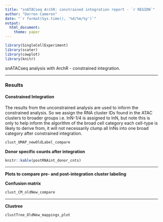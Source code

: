 ```yaml
---
title: "snATACseq ArchR: constrained integration report - `r REGION`"
author: "Darren Cameron"
date: "`r format(Sys.time(), '%d/%m/%y')`"
output: 
  html_document:
    theme: paper
---
```




```r
library(SingleCellExperiment)
library(scater)
library(cowplot)
library(knitr)
```

snATACseq analysis with ArchR - constrained integration.

*** 

### Results {.tabset}

#### Constrained Integration 

The results from the unconstrained analysis are used to inform the constrained analysis. So we assign the RNA cluster IDs found in the ATAC clusters to broader groups i.e. InN-1/4 is assigned to InN, but note this is only to help inform the algorithm of the broad cell category each cell-type is likely to derive from, it will not necessarily clump all InNs into one broad category after constrained integration.

```R
clust_UMAP_newOldLabel_compare
```

**Donor specific counts after integration**

```R
knitr::kable(postRNAint_donor_cnts)
```

***

**Plots to compare pre- and post-integration cluster labeling**

**Confusion matrix**

```R
clust_CM_oldNew_compare
```

***

**Clustree**

```R
clustTree_OldNew_mappings_plot
```
